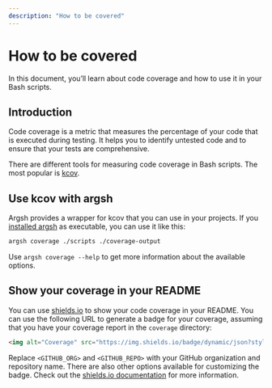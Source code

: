 ```yaml
---
description: "How to be covered"
---
```


# How to be covered

In this document, you’ll learn about code coverage and how to use it in your Bash scripts.

## Introduction

Code coverage is a metric that measures the percentage of your code that is executed during testing. It helps you to identify untested code and to ensure that your tests are comprehensive.

There are different tools for measuring code coverage in Bash scripts. The most popular is [kcov](https://simonkagstrom.github.io/kcov/).

## Use kcov with argsh

Argsh provides a wrapper for kcov that you can use in your projects. If you [installed argsh](../../getting-started#project-based) as executable, you can use it like this:

```bash
argsh coverage ./scripts ./coverage-output
```

Use `argsh coverage --help` to get more information about the available options.

## Show your coverage in your README

You can use [shields.io](https://shields.io/) to show your code coverage in your README. You can use the following URL to generate a badge for your coverage, assuming that you have your coverage report in the `coverage` directory:

```html
<img alt="Coverage" src="https://img.shields.io/badge/dynamic/json?style=for-the-badge&logo=gnubash&color=F2CDCD&logoColor=D9E0EE&labelColor=302D41&url=https%3A%2F%2Fraw.githubusercontent.com%2<GITHUB_ORG>%2F<GITHUB_REPO>%2Fmain%2Fcoverage%2Fcoverage.json&query=%24.percent_covered&label=Coverage&suffix=%25"/>
```

Replace `<GITHUB_ORG>` and `<GITHUB_REPO>` with your GitHub organization and repository name. There are also other options available for customizing the badge. Check out the [shields.io documentation](https://shields.io/badges/dynamic-json-badge) for more information.